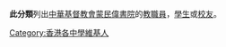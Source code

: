 '''此分類'''列出[[中華基督教會蒙民偉書院|中華基督教會蒙民偉書院]]的[[教職員|教職員]]，[[學生|學生]]或[[校友|校友]]。

[[Category:香港各中學維基人|Category:香港各中學維基人]]